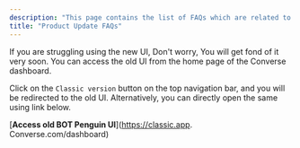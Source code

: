 ```yaml
---
description: "This page contains the list of FAQs which are related to the product updates"
title: "Product Update FAQs"
---
```


<Accordion title="How do I got back / access old  Converse UI / app ?">
  If you are struggling using the new UI, Don't worry, You will get fond of it very soon. You can access the old UI from the home page of the  Converse dashboard.

  Click on the `Classic version` button on the top navigation bar, and you will be redirected to the old UI. Alternatively, you can directly open the same using link below.

  [**Access old BOT Penguin UI**](https://classic.app. Converse.com/dashboard)
</Accordion>